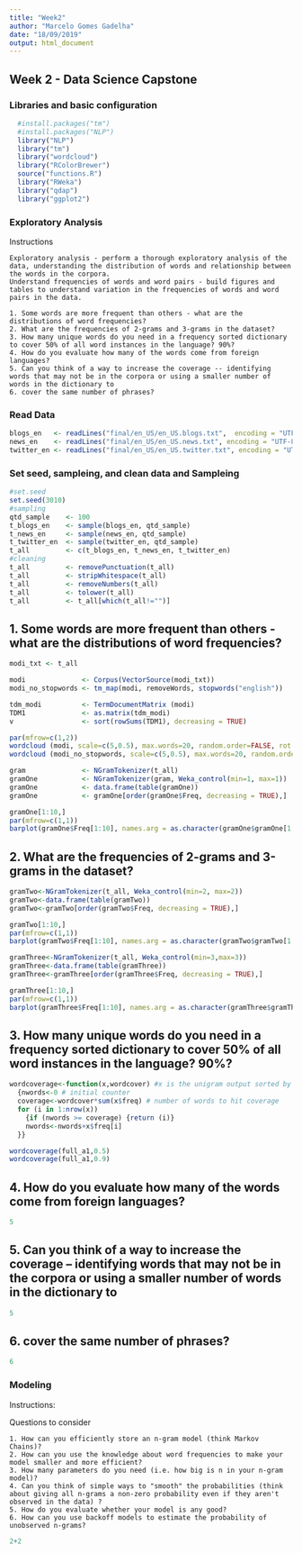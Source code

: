 ```yaml
---
title: "Week2"
author: "Marcelo Gomes Gadelha"
date: "18/09/2019"
output: html_document
---
```


## Week 2 - Data Science Capstone

### Libraries and basic configuration

```r

  #install.packages("tm") 
  #install.packages("NLP")
  library("NLP")
  library("tm")
  library("wordcloud")
  library("RColorBrewer")
  source("functions.R")
  library("RWeka")
  library("qdap")
  library("ggplot2")

```

### Exploratory Analysis

Instructions 

    Exploratory analysis - perform a thorough exploratory analysis of the data, understanding the distribution of words and relationship between the words in the corpora.
    Understand frequencies of words and word pairs - build figures and tables to understand variation in the frequencies of words and word pairs in the data.

    1. Some words are more frequent than others - what are the distributions of word frequencies?
    2. What are the frequencies of 2-grams and 3-grams in the dataset?
    3. How many unique words do you need in a frequency sorted dictionary to cover 50% of all word instances in the language? 90%?
    4. How do you evaluate how many of the words come from foreign languages?
    5. Can you think of a way to increase the coverage -- identifying words that may not be in the corpora or using a smaller number of words in the dictionary to 
    6. cover the same number of phrases?
    
### Read Data
```r

blogs_en   <- readLines("final/en_US/en_US.blogs.txt",  encoding = "UTF-8")
news_en    <- readLines("final/en_US/en_US.news.txt", encoding = "UTF-8")
twitter_en <- readLines("final/en_US/en_US.twitter.txt", encoding = "UTF-8")

```

### Set seed, sampleing, and clean data and Sampleing

```r
#set.seed
set.seed(3010)
#sampling
qtd_sample    <- 100
t_blogs_en    <- sample(blogs_en, qtd_sample)
t_news_en     <- sample(news_en, qtd_sample)
t_twitter_en  <- sample(twitter_en, qtd_sample)
t_all         <- c(t_blogs_en, t_news_en, t_twitter_en)
#cleaning
t_all         <- removePunctuation(t_all)
t_all         <- stripWhitespace(t_all)
t_all         <- removeNumbers(t_all)
t_all         <- tolower(t_all)
t_all         <- t_all[which(t_all!="")]

```

## 1. Some words are more frequent than others - what are the distributions of word frequencies?


```r

modi_txt <- t_all

modi              <- Corpus(VectorSource(modi_txt))
modi_no_stopwords <- tm_map(modi, removeWords, stopwords("english"))

tdm_modi          <- TermDocumentMatrix (modi)
TDM1              <- as.matrix(tdm_modi)
v                 <- sort(rowSums(TDM1), decreasing = TRUE)

par(mfrow=c(1,2))
wordcloud (modi, scale=c(5,0.5), max.words=20, random.order=FALSE, rot.per=0.35, use.r.layout=FALSE, colors=brewer.pal(8, "Dark2"))
wordcloud (modi_no_stopwords, scale=c(5,0.5), max.words=20, random.order=FALSE, rot.per=0.35, use.r.layout=FALSE, colors=brewer.pal(8, "Dark2"))

gram              <- NGramTokenizer(t_all)
gramOne           <- NGramTokenizer(gram, Weka_control(min=1, max=1))
gramOne           <- data.frame(table(gramOne))
gramOne           <- gramOne[order(gramOne$Freq, decreasing = TRUE),]

gramOne[1:10,]
par(mfrow=c(1,1))
barplot(gramOne$Freq[1:10], names.arg = as.character(gramOne$gramOne[1:10]))

```

## 2. What are the frequencies of 2-grams and 3-grams in the dataset?


```r

gramTwo<-NGramTokenizer(t_all, Weka_control(min=2, max=2))
gramTwo<-data.frame(table(gramTwo))
gramTwo<-gramTwo[order(gramTwo$Freq, decreasing = TRUE),]

gramTwo[1:10,]
par(mfrow=c(1,1))
barplot(gramTwo$Freq[1:10], names.arg = as.character(gramTwo$gramTwo[1:10]))

gramThree<-NGramTokenizer(t_all, Weka_control(min=3,max=3))
gramThree<-data.frame(table(gramThree))
gramThree<-gramThree[order(gramThree$Freq, decreasing = TRUE),]

gramThree[1:10,]
par(mfrow=c(1,1))
barplot(gramThree$Freq[1:10], names.arg = as.character(gramThree$gramThree[1:10]))

```

## 3. How many unique words do you need in a frequency sorted dictionary to cover 50% of all word instances in the language? 90%?


```r

wordcoverage<-function(x,wordcover) #x is the unigram output sorted by frequency, y is the percent word coverage
  {nwords<-0 # initial counter
  coverage<-wordcover*sum(x$freq) # number of words to hit coverage
  for (i in 1:nrow(x))
    {if (nwords >= coverage) {return (i)}
    nwords<-nwords+x$freq[i]
  }}

wordcoverage(full_a1,0.5)
wordcoverage(full_a1,0.9)

```

## 4. How do you evaluate how many of the words come from foreign languages?


```r

5

```

## 5. Can you think of a way to increase the coverage -- identifying words that may not be in the corpora or using a smaller number of words in the dictionary to 


```r

5

```

## 6. cover the same number of phrases?

```r

6

```

### Modeling

Instructions:

Questions to consider

    1. How can you efficiently store an n-gram model (think Markov Chains)?
    2. How can you use the knowledge about word frequencies to make your model smaller and more efficient?
    3. How many parameters do you need (i.e. how big is n in your n-gram model)?
    4. Can you think of simple ways to "smooth" the probabilities (think about giving all n-grams a non-zero probability even if they aren't observed in the data) ?
    5. How do you evaluate whether your model is any good?
    6. How can you use backoff models to estimate the probability of unobserved n-grams?
    
    
    
```r

2+2

```
    
    
    
    
    
    
    